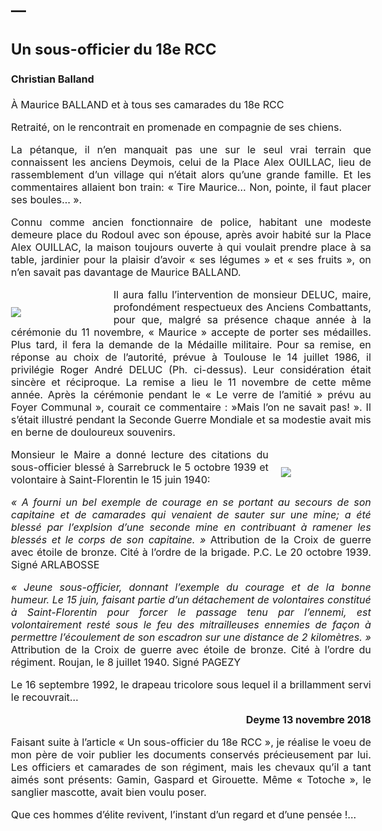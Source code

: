 ---
---  

<link rel="stylesheet" href="styles.css" type="text/css">

<style>
body {
text-align: justify; font-size:12pt}
</style>

## Un sous-officier du 18e RCC        
#### Christian Balland      

  À Maurice BALLAND et à tous ses camarades du 18e RCC

 

Retraité, on le rencontrait en promenade en compagnie de ses chiens.

La pétanque, il n’en manquait pas une sur le seul vrai terrain que connaissent les anciens Deymois, celui de la Place Alex OUILLAC, lieu de rassemblement d’un village qui n’était alors qu’une grande famille. Et les commentaires allaient bon train: « Tire Maurice… Non, pointe, il faut placer ses boules… ».

Connu comme ancien fonctionnaire de police, habitant une modeste demeure place du Rodoul avec son épouse, après avoir habité sur la Place Alex OUILLAC, la maison toujours ouverte à qui voulait prendre place à sa table, jardinier pour la plaisir d’avoir « ses légumes » et « ses fruits », on n’en savait pas davantage de Maurice BALLAND.

<div style= "float:left;position: relative; width:25%; top: 14px;margin-right: 20px">

![](11.11.1986-Remise de Medaille.jpg) 

</div>

Il aura fallu l’intervention de monsieur DELUC, maire, profondément respectueux des Anciens Combattants, pour que, malgré sa présence chaque année à la cérémonie du 11 novembre, « Maurice » accepte de porter ses médailles. Plus tard, il fera la demande de la Médaille militaire. Pour sa remise, en réponse au choix de l’autorité, prévue à Toulouse le 14 juillet 1986, il privilégie Roger André DELUC (Ph. ci-dessus). Leur considération était sincère et réciproque. La remise a lieu le 11 novembre de cette même année. Après la cérémonie pendant le « Le verre de l’amitié » prévu au Foyer Communal », courait ce commentaire : »Mais l’on ne savait pas! ». Il s’était illustré pendant la Seconde Guerre Mondiale et sa modestie avait mis en berne de douloureux souvenirs.

<div style= "float:right;position: relative; width:25%; top: 14px;margin-left: 20px">

![](Portrait Maurice.jpg) 

</div>

Monsieur le Maire a donné lecture des citations du sous-officier blessé à Sarrebruck le 5 octobre 1939 et volontaire à Saint-Florentin le 15 juin 1940:

*« A fourni un bel exemple de courage en se portant au secours de son capitaine et de camarades qui venaient de sauter sur une mine; a été blessé par l’explsion d’une seconde mine en contribuant à ramener les blessés et le corps de son capitaine. »* Attribution de la Croix de guerre avec étoile de bronze. Cité à l’ordre de la brigade. P.C. Le 20 octobre 1939. Signé ARLABOSSE

*« Jeune sous-officier, donnant l’exemple du courage et de la bonne humeur. Le 15 juin, faisant partie d’un détachement de volontaires constitué à Saint-Florentin pour forcer le passage tenu par l’ennemi, est volontairement resté sous le feu des mitrailleuses ennemies de façon à permettre l’écoulement de son escadron sur une distance de 2 kilomètres. »* Attribution de la Croix de guerre avec étoile de bronze. Cité à l’ordre du régiment. Roujan, le 8 juillet 1940. Signé PAGEZY

Le 16 septembre 1992, le drapeau tricolore sous lequel il a brillamment servi le recouvrait…



<div style="text-align: right"> **Deyme 13 novembre 2018** </div>

Faisant suite à l’article « Un sous-officier du 18e RCC », je réalise le voeu de mon père de voir publier les documents conservés précieusement par lui. Les officiers et camarades de son régiment, mais les chevaux qu’il a tant aimés sont présents: Gamin, Gaspard et Girouette. Même « Totoche », le sanglier mascotte, avait bien voulu poser.

Que ces hommes d’élite revivent, l’instant d’un regard et d’une pensée !…